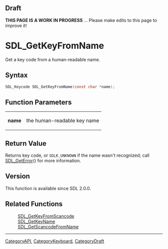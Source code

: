 
== Draft ==

'''THIS PAGE IS A WORK IN PROGRESS''' ... Please make edits to this page to improve it!
= SDL_GetKeyFromName =

Get a key code from a human-readable name.

== Syntax ==

<syntaxhighlight lang='c'>
SDL_Keycode SDL_GetKeyFromName(const char *name);
</syntaxhighlight>

== Function Parameters ==

{|
|'''name'''
|the human-readable key name
|}

== Return Value ==

Returns key code, or <code>SDLK_UNKNOWN</code> if the name wasn't
recognized; call [[SDL_GetError]]() for more information.

== Version ==

This function is available since SDL 2.0.0.

== Related Functions ==

:[[SDL_GetKeyFromScancode]]
:[[SDL_GetKeyName]]
:[[SDL_GetScancodeFromName]]

----
[[CategoryAPI]], [[CategoryKeyboard]], [[CategoryDraft]]


